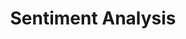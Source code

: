---
title: Sentiment Analysis
description: Payload definition for the callback event `live.sentiment_analysis`.
openapi-schema: CallbackLiveSentimentAnalysisMessage
---